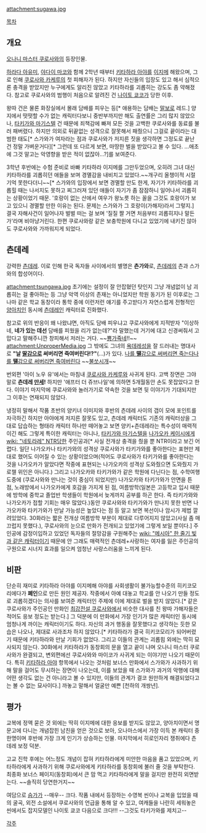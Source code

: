 attachment:sugawa.jpg

[[목차]]
== 개요 ==
[[오나니 마스터 쿠로사와]]의 등장인물.

[[하라다 아유미]], [[야다이 마코]]와 함께 2학년 때부터 [[키타하라 아야]]를 [[이지메]] 해왔으며, 그로 인해 [[쿠로사와 카케루]]의 첫 피해자가 된다. 하지만 자신들의 입장도 있고 해서 심적으론 충격을 받았지만 누구에게도 알리진 않았고 키타하라를 괴롭히는 강도도 좀 약해졌다. 참고로 쿠로사와의 범행이 처음으로 알려진 건 [[나이토 쿄코]]가 당한 이후.

왕따 건은 물론 화장실에서 몰래 담배를 피우는 등[* 애용하는 담배는 [[말보로]] 레드.] 양지에서 떳떳할 수가 없는 캐릭터다보니 중반부까지만 해도 출연률은 그리 많지 않았으나, [[타키가와 마기스텔]] 건 때문에 죄책감에 빠져 모든 것을 고백한 쿠로사와를 동료를 불러 패버렸다. 하지만 의외로 뒤끝없는 성격으로 잘못해서 패줬으니 그걸로 끝이라는 대범한 태도[* 스가와가 여자라는 점과 쿠로사와가 저지른 짓을 생각하면 그정도로 끝난 건 정말 가벼운거다][* 그런데 또 다르게 보면, 마땅한 벌을 받았다고 볼 수 있다. ...애초에 그것 말고는 악영향을 받은 적이 없잖아...?]를 보여준다.

3학년 후반에는 수험 준비로 바빠 키타하라 이지메를 그만두었으며, 오히려 그녀 대신 키타하라를 괴롭히던 애들을 보며 경멸감을 내비치고 있었다.~~개구리 올챙이적 시절 기억 못한다더니~~[* 스가와의 입장에서 보면 경멸할 만도 한게, 자기가 키타하라를 괴롭힐 때는 나서지도 못하고 찌그러져 있던 애들이 자기가 좀 잠잠하니 일어나서 괴롭히는 상황이었기 때문. '호랑이 없는 산에서 여우가 왕노릇 하는 꼴을 그것도 호랑이가 보고 있으니 경멸할 만한 이유는 된다. 문제는 스가와가 그 호랑이(가해자)라서 그렇지.] 결국 자해사건이 일어나자 벌벌 떠는 걸 보며 '질질 짤 거면 처음부터 괴롭히지나 말든가'라며 비아냥거린다. 한편 쿠로사와랑 같은 보충학원에 다니고 있었기에 내키진 않아도 쿠로사와와 가까워지게 되었다.

== 츤데레 ==
강력한 [[츤데레]]. 이로 인해 한국 독자들 사이에서의 별명은 '''츤가와'''로, [[츤데레]]의 츤과 스가와의 합성어이다.

attachment:tsungawa.jpg
초기에는 설정이 잘 안잡혔던 탓인지 그냥 개념없이 남 괴롭히는 걸 좋아하는 등 그냥 악역 이상의 존재는 아니었지만 학원 동기가 된 이후로는 그나마 같은 학교 동창이라 통학 중에 이런저런 얘기를 주고받다가 자연스럽게 전형적인 [[양아치]]인 동시에 [[츤데레]]인 캐릭터로 진화했다.

참고로 위의 반응이 왜 나왔냐면, 아직도 담배 피우냐고 쿠로사와에게 지적받자 "이상하네, '''네가 있는 데선''' 담배를 피웠을 리가 없는데?"라 말했는데 거기에 대고 신경써줘서 고맙다고 말해주니깐 창피해서 저러는 거다. ~~[[뿅가죽네]]!!~~ 
attachment:UnproperMedia.jpg
그 밖에도 그녀의 [[욕데레]]성을 잘 드러내는 명대사로 '''"날 [[딸감]]으로 써버리면 죽여버린다!?"'''(...)가 있다. [http://bbs2.ruliweb.daum.net/gaia/do/ruliweb/family/217/read?articleId=13605443&bbsId=G005&itemId=64&pageIndex=1 나를 '''땔'''감으로 써버리면 죽는다][http://www.inven.co.kr/board/powerbbs.php?come_idx=3444&l=936&vtype=pc 나를 '''땔'''감으로 써버리면 죽여버린다] ~~[[불쏘시개]]~~

번외편 '아이 노우 유'에서는 마침내 [[쿠로사와 카케루]]와 사귀게 된다. 고백 장면은 그야말로 '''츤데레 [[만세]]!''' 하지만 '애프터 더 쥬브나일'에 의하면 5개월동안 손도 못잡았다고 한다. 이야기 마지막에 쿠로사와와 놀러가기로 약속한 것을 보면 뒷 이야기가 기대되지만 그 이후는 연재되지 않았다.

냉정히 말해서 작품 초반의 양키녀 이미지와 후반의 츤데레 사이의 갭이 모에 포인트를 자극하긴 하지만 아야에게 저지른 잘못도 있고, 츤데레 캐릭터도 기존의 캐릭터상을 그대로 답습하는 형태라 캐릭터 하나만 떼어놓고 보면 양키+츤데레라는 특수성이 매력적이긴 해도 그렇게 특이한 캐릭터는 아니나, [[타키가와 마기스텔]]을 [[나가오카 케이시]]에게 [[wiki: "네토라레" NTR]]당한 주인공과[* 사실 전개상 충격을 줬을 뿐 NTR이라고 보긴 어렵다. 일단 나가오카나 타키가와의 성격상 쿠로사와가 타키가와를 좋아한다는 표현만 제대로 했어도 이어질 수 있는 상황이었으며(적어도 쿠로사와가 타키가와를 좋아한다는 것을 나가오카가 알았다면 작중에 표현되는 나가오카의 성격상 도와줬으면 도와줬지 가로챌 위인은 아니다.) 그리고 나가오카와 타키가와가 같은 학원에 다닌다는 점, 수학여행 도중에 (쿠로사와와 만나는 것이 중심이 되었지만) 나가오카와 타키가와가 안면을 튼 점, 노래방에서 나가오카에게 호감을 가지게 된 점, 여름방학(일본은 고등학교 입시 때문에 방학에 중학교 졸업반 학생들이 학원에서 늦게까지 공부를 하곤 한다. 즉 타키가와와 나가오카가 접할 기회는 매우 많았다.)동안 쿠로사와와 타키가와가 만나지 못한 반면 나가오카와 타키가와가 만날 가능성은 높았다는 점 등 알고 보면 복선이나 암시가 제법 깔려있었다. 30화라는 짧은 전개상 여름방학 부분이 제대로 다루어지지 않았고(사실 좀 매끄럽지 못했다.), 쿠로사와의 눈으로 만화가 전개되고 있었기에 그렇게 보일 뿐이다.] 주인공에 감정이입하고 있었던 독자들의 절망감을 구원해주는 [[wiki: "메시아" 한 줄기 빛과 같은 캐릭터]]이기 때문에 안 그래도 매력적인 츤데레+사랑하는 여자를 잃은 주인공의 구원으로 시너지 효과를 일으켜 엄청난 사랑스러움을 느끼게 된다.
== 비판 ==
단순히 재미로 키타하라 아야를 이지메해 아야를 사회생활이 불가능할수준의 히키코모리에다가 '''폐인'''으로 만든 원인 제공자. 작중에서 아예 대놓고 학교를 안 나오기 만들 정도로 괴롭히겠다는 의사를 보여준 캐릭터인 주제에 이에 제대로 벌을 받지 않았다.[* 같은 쿠로사와가 주인공인 만화인 [[최강전설 쿠로사와]]에서 비슷한 대사를 친 왕따 가해자들은 적어도 응보 정도는 받는다.] 그 덕분에 이 만화에서 가장 인기가 많은 캐릭터인 동시에 엄청나게 까이는 캐릭터이기도 하다. 자신의 과거 행동을 잘못했다고 생각하는 듯한 모습은 나오나, 제대로 사과조차 하지 않았다.[* 키타하라가 결국 히키코모리가 되어버렸기 때문에 키타하라와 만날 기회가 없었다. 그리고 이들의 관계는 괴롭힘 외에는 딱히 묘사되지 않는다. 30화에서 키타하라가 동창회의 문을 열고 끝이 나며 오나니 마스터 쿠로사와가 완결되고, 변외편에선 쿠로사와와 마이코가 사귀게 되는 이야기만 나오기 때문이다. 특히 [[키타하라 아야]] 항목에서 나오는 것처럼 보너스 만화에서 스가와가 사과하기 위해 말을 걸어도 무시하는 장면이 나오는데, 이를 보았을 때 스가와가 과거의 악행에 대해 어떤 생각도 없는 건 아니라고 볼 수 있지만, 이들의 관계가 결코 원만하게 해결되었다고는 볼 수 없는 묘사이다.] 까놓고 말해서 얼굴만 예쁜 [천하의 개쌍년].
== 평가 ==
교복에 정액 묻은 것 외에는 딱히 이지메에 대한 응보를 받지도 않았고, 양아치이면서 명문고에 다니는 개념잡힌 남친을 얻은 것으로 보아, 오나마스에서 가장 이득 본 캐릭터 중 한명이며 후반에 가장 크게 인기가 상승하는 인물. 마지막에서 히로인자리 쟁취에다 츤데레 보정 덕분.

고교 진학 후에는 어느정도 개념이 잡혀 키타하라에게 미안한 마음을 품고 있었으며, 키타하라에게 사과하기 위해 쿠로사와에게 키타하라를 동창회에 불러 줄 것을 부탁한다. 최종화 보너스 페이지(동창회)에서 큰 맘 먹고 키타하라에게 말을 걸지만 완전히 외면받는다. ~~솔직히 당연한거지~~ 

여담으로 [[슴가]]가 --매우-- 크다. 작품 내에서 등장하는 수영복 씬이나 교복을 입었을 때의 굴곡, 외전 소설에서 쿠로사와의 언급을 통해 알 수 있고, 여캐들을 나란히 세워놓은 씬에서도 잡지모델인 나이토 쿄코 다음으로 크다!!! --그것도 타키가와를 제치고--


[[각주]]
